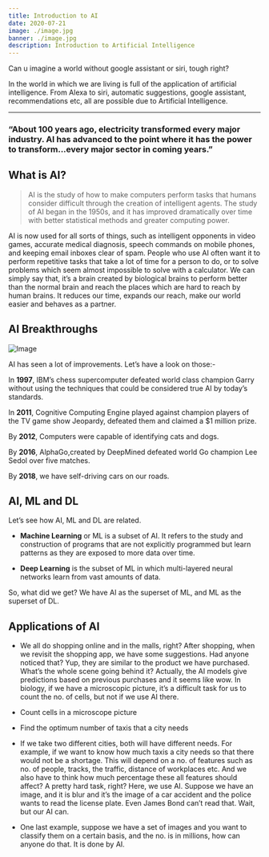 ```yaml
---
title: Introduction to AI
date: 2020-07-21
image: ./image.jpg
banner: ./image.jpg
description: Introduction to Artificial Intelligence
---
```


Can u imagine a world without google assistant or siri, tough right?

In the world in which we are living is full of the application of artificial intelligence. From Alexa to siri, automatic suggestions, google assistant, recommendations etc, all are possible due to Artificial Intelligence. 

---

### “About 100 years ago, electricity transformed every major industry. AI has advanced to the point where it has the power to transform...every major sector in coming years.”

## What is AI?
 > AI is the study of how to make computers perform tasks that humans consider difficult through the creation of intelligent agents. The study of AI began in the 1950s, and it has improved dramatically over time with better statistical methods and greater computing power.​

AI is now used for all sorts of things, such as intelligent opponents in video games, accurate medical diagnosis, speech commands on mobile phones, and keeping email inboxes clear of spam. People who use AI often want it to perform repetitive tasks that take a lot of time for a person to do, or to solve problems which seem almost impossible to solve with a calculator.
We can simply say that, it’s a brain created by biological brains to perform better than the normal brain and reach the places which are hard to reach by human brains.
It reduces our time, expands our reach, make our world easier and behaves as a partner.

## AI Breakthroughs

![Image](./brain.png)

AI has seen a lot of improvements. Let’s have a look on those:-

In <b>1997</b>, IBM’s chess supercomputer defeated world class champion Garry without using the techniques that could be considered true AI by today’s standards.

In <b>2011</b>, Cognitive Computing Engine played against champion players of the TV game show Jeopardy, defeated them and claimed a $1 million prize.

By <b>2012</b>, Computers were capable of identifying cats and dogs.

By <b>2016</b>, AlphaGo,created by DeepMined defeated world Go champion Lee Sedol over five matches.

By <b>2018</b>, we have self-driving cars on our roads.

## AI, ML and DL
Let’s see how AI, ML and DL are related.

- <b>Machine Learning</b> or ML is a subset of AI. It refers to the study and construction of programs that are not explicitly programmed but learn patterns as they are exposed to more data over time.

- <b>Deep Learning</b> is the subset of ML in which multi-layered neural networks learn from vast amounts of data.

So, what did we get?
We have AI as the superset of ML, and ML as the superset of DL.

## Applications of AI 


- We all do shopping online and in the malls, right? After shopping, when we revisit the shopping app, we have some suggestions. Had anyone noticed that? Yup, they are similar to the product we have purchased. What’s the whole scene going behind it? Actually, the AI models give predictions based on previous purchases and it seems like wow.
  In biology, if we have a microscopic picture, it’s a difficult task for us to count  the no. of cells, but not if we use AI there.
- Count cells in a microscope picture
- Find the optimum number of taxis that a city needs
- If we take two different cities, both will have different needs. For example, if we want to know how much taxis a city needs so that there would not be a shortage. This will depend on a no. of features such as no. of people, tracks, the traffic, distance of workplaces etc. And we also have to think how much percentage these all features should affect? A pretty hard task, right? Here, we use AI.
Suppose we have an image, and it is blur and it’s the image of a car accident and the police wants to read the license plate. Even James Bond can’t read that. Wait, but our AI can.

- One last example, suppose we have a set of images and you want to classify them on a certain basis, and the no. is in millions, how can anyone do that. It is done by AI.

